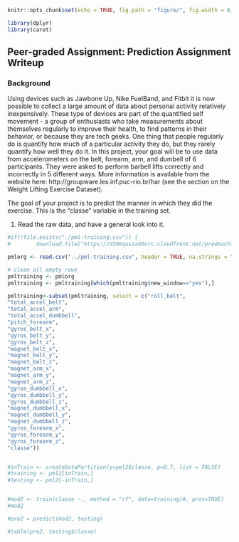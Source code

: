 
```r
knitr::opts_chunk$set(echo = TRUE, fig.path = "figure/", fig.width = 6, fig.height = 6)

library(dplyr)
library(caret)
```

## Peer-graded Assignment: Prediction Assignment Writeup

### Background

Using devices such as Jawbone Up, Nike FuelBand, and Fitbit it is now possible to collect a large amount of data about personal activity relatively inexpensively. These type of devices are part of the quantified self movement - a group of enthusiasts who take measurements about themselves regularly to improve their health, to find patterns in their behavior, or because they are tech geeks. One thing that people regularly do is quantify how much of a particular activity they do, but they rarely quantify how well they do it. In this project, your goal will be to use data from accelerometers on the belt, forearm, arm, and dumbell of 6 participants. They were asked to perform barbell lifts correctly and incorrectly in 5 different ways. More information is available from the website here: http://groupware.les.inf.puc-rio.br/har (see the section on the Weight Lifting Exercise Dataset).


The goal of your project is to predict the manner in which they did the exercise. This is the "classe" variable in the training set. 

1. Read the raw data, and have a general look into it.
```r

#if(!file.exists("./pml-training.csv")) {
#        download.file("https://d396qusza40orc.cloudfront.net/predmachlearn/pml-training.csv",                      destfile = "./pml-training.csv")}

pmlorg <- read.csv("../pml-training.csv", header = TRUE, na.strings = "NA") #colClasses = colclas)

# clean all empty rows
pmltraining <- pmlorg
pmltraining <- pmltraining[which(pmltraining$new_window=="yes"),]

pmltraining<-subset(pmltraining, select = c("roll_belt",
"total_accel_belt",
"total_accel_arm",
"total_accel_dumbbell",
"pitch_forearm",
"gyros_belt_x",
"gyros_belt_y",
"gyros_belt_z",
"magnet_belt_x",
"magnet_belt_y",
"magnet_belt_z",
"magnet_arm_x",
"magnet_arm_y",
"magnet_arm_z",
"gyros_dumbbell_x",
"gyros_dumbbell_y",
"gyros_dumbbell_z",
"magnet_dumbbell_x",
"magnet_dumbbell_y",
"magnet_dumbbell_z",
"gyros_forearm_x",
"gyros_forearm_y",
"gyros_forearm_z",
"classe"))


#inTrain <- createDataPartition(y=pml2$classe, p=0.7, list = FALSE)
#training <- pml2[inTrain,]
#testing <- pml2[-inTrain,]


#mod2 <- train(classe ~., method = "rf", data=training)#, prox=TRUE)
#mod2

#pre2 = predict(mod2, testing)

#table(pre2, testing$classe)


```


